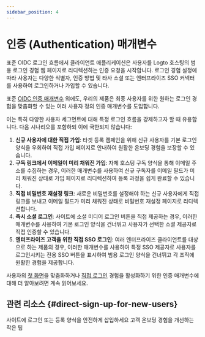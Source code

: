 ```yaml
---
sidebar_position: 4
---
```


# 인증 (Authentication) 매개변수

표준 OIDC 로그인 흐름에서 클라이언트 애플리케이션은 사용자를 Logto 호스팅의 범용 로그인 경험 웹 페이지로 리디렉션하는 인증 요청을 시작합니다. 로그인 경험 설정에 따라 사용자는 다양한 식별자, 인증 방법 및 타사 소셜 또는 엔터프라이즈 SSO 커넥터를 사용하여 로그인하거나 가입할 수 있습니다.

표준 [OIDC 인증 매개변수](https://openid.net/specs/openid-connect-core-1_0.html#AuthRequest) 외에도, 우리의 제품은 최종 사용자를 위한 원하는 로그인 경험을 맞춤화할 수 있는 여러 사용자 정의 인증 매개변수를 도입합니다.

이는 특히 다양한 사용자 세그먼트에 대해 특정 로그인 흐름을 강제하고자 할 때 유용합니다. 다음 시나리오를 포함하되 이에 국한되지 않습니다:

1. **신규 사용자에 대한 직접 가입**: 타겟 등록 캠페인을 위해 신규 사용자를 기본 로그인 양식을 우회하여 직접 가입 페이지로 안내하여 원활한 온보딩 경험을 보장할 수 있습니다.
2. **구독 링크에서 이메일이 미리 채워진 가입**: 자체 호스팅 구독 양식을 통해 이메일 주소를 수집하는 경우, 이러한 매개변수를 사용하여 신규 구독자를 이메일 필드가 미리 채워진 상태로 가입 페이지로 리디렉션하여 등록 과정을 쉽게 완료할 수 있습니다.
3. **직접 비밀번호 재설정 링크**: 새로운 비밀번호를 설정해야 하는 신규 사용자에게 직접 링크를 보내고 이메일 필드가 미리 채워진 상태로 비밀번호 재설정 페이지로 리디렉션합니다.
4. **즉시 소셜 로그인**: 사이트에 소셜 미디어 로그인 버튼을 직접 제공하는 경우, 이러한 매개변수를 사용하여 기본 로그인 양식을 건너뛰고 사용자가 선택한 소셜 제공자로 직접 인증할 수 있습니다.
5. **엔터프라이즈 고객을 위한 직접 SSO 로그인**: 여러 엔터프라이즈 클라이언트를 대상으로 하는 제품의 경우, 이러한 매개변수를 사용하여 특정 SSO 제공자로 사용자를 로그인시키는 전용 SSO 버튼을 표시하여 범용 로그인 양식을 건너뛰고 각 조직에 원활한 경험을 제공합니다.

사용자의 [첫 화면](/end-user-flows/authentication-parameters/first-screen)을 맞춤화하거나 [직접 로그인](/end-user-flows/authentication-parameters/direct-sign-in) 경험을 활성화하기 위한 인증 매개변수에 대해 더 알아보려면 계속 읽어보세요.

## 관련 리소스 \{#direct-sign-up-for-new-users}

<Url href="https://blog.logto.io/embed-login-or-registration-forms-securely-on-your-site">
  사이트에 로그인 또는 등록 양식을 안전하게 삽입하세요
</Url>

<Url href="https://blog.logto.io/authentication-parameters">
  고객 온보딩 경험을 개선하는 작은 팁
</Url>
